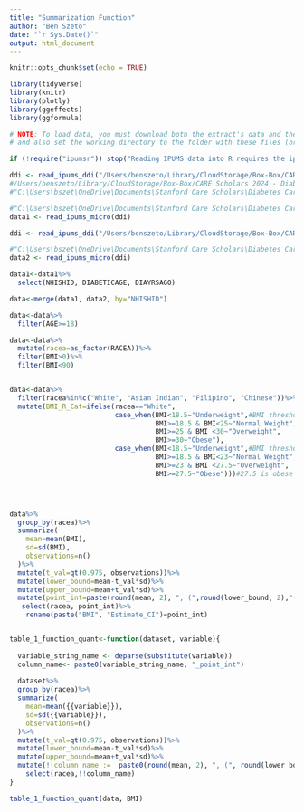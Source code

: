 ```yaml
---
title: "Summarization Function"
author: "Ben Szeto"
date: "`r Sys.Date()`"
output: html_document
---
```


```r
knitr::opts_chunk$set(echo = TRUE)
```

```r
library(tidyverse)
library(knitr)
library(plotly)
library(ggeffects)
library(ggformula)
```

```r
# NOTE: To load data, you must download both the extract's data and the DDI
# and also set the working directory to the folder with these files (or change the path below).

if (!require("ipumsr")) stop("Reading IPUMS data into R requires the ipumsr package. It can be installed using the following command: install.packages('ipumsr')")

ddi <- read_ipums_ddi("/Users/benszeto/Library/CloudStorage/Box-Box/CARE Scholars 2024 - Diabetes Mortality Project/Data and Code/nhis_00029.xml")
#/Users/benszeto/Library/CloudStorage/Box-Box/CARE Scholars 2024 - Diabetes Mortality Project/Data and Code/nhis_00029.xml
#"C:\Users\bszet\OneDrive\Documents\Stanford Care Scholars\Diabetes Cardiovascular Outcomes\Data\nhis_00025.xml"

#"C:\Users\bszet\OneDrive\Documents\Stanford Care Scholars\Diabetes Cardiovascular Outcomes\Data\nhis_00025.dat"
data1 <- read_ipums_micro(ddi)

ddi <- read_ipums_ddi("/Users/benszeto/Library/CloudStorage/Box-Box/CARE Scholars 2024 - Diabetes Mortality Project/Data and Code/nhis_00027.xml")

#"C:\Users\bszet\OneDrive\Documents\Stanford Care Scholars\Diabetes Cardiovascular Outcomes\Data\nhis_00025.dat"
data2 <- read_ipums_micro(ddi)

data1<-data1%>%
  select(NHISHID, DIABETICAGE, DIAYRSAGO)

data<-merge(data1, data2, by="NHISHID")

data<-data%>%
  filter(AGE>=18)
```


```r
data<-data%>%
  mutate(racea=as_factor(RACEA))%>%
  filter(BMI>0)%>%
  filter(BMI<90)


data<-data%>%
  filter(racea%in%c("White", "Asian Indian", "Filipino", "Chinese"))%>%
  mutate(BMI_R_Cat=ifelse(racea=="White", 
                          case_when(BMI<18.5~"Underweight",#BMI thresholds for Whites
                                    BMI>=18.5 & BMI<25~"Normal Weight",
                                    BMI>=25 & BMI <30~"Overweight",
                                    BMI>=30~"Obese"),
                          case_when(BMI<18.5~"Underweight",#BMI thresholds for Asians (Considered all races not White)
                                    BMI>=18.5 & BMI<23~"Normal Weight",
                                    BMI>=23 & BMI <27.5~"Overweight",
                                    BMI>=27.5~"Obese")))#27.5 is obese for Asians





```

```r
data%>%
  group_by(racea)%>%
  summarize(
    mean=mean(BMI),
    sd=sd(BMI),
    observations=n()
  )%>%
  mutate(t_val=qt(0.975, observations))%>%
  mutate(lower_bound=mean-t_val*sd)%>%
  mutate(upper_bound=mean+t_val*sd)%>%
  mutate(point_int=paste(round(mean, 2), ", (",round(lower_bound, 2),"-", round(upper_bound,2),")", sep=""))%>%
   select(racea, point_int)%>%
    rename(paste("BMI", "Estimate_CI")=point_int)



```
```r
table_1_function_quant<-function(dataset, variable){
  
  variable_string_name <- deparse(substitute(variable))
  column_name<- paste0(variable_string_name, "_point_int")
  
  dataset%>%
  group_by(racea)%>%
  summarize(
    mean=mean({{variable}}),
    sd=sd({{variable}}),
    observations=n()
  )%>%
  mutate(t_val=qt(0.975, observations))%>%
  mutate(lower_bound=mean-t_val*sd)%>%
  mutate(upper_bound=mean+t_val*sd)%>%
  mutate(!!column_name :=  paste0(round(mean, 2), ", (", round(lower_bound, 2), "-", round(upper_bound, 2), ")")) %>%
    select(racea,!!column_name)
}

table_1_function_quant(data, BMI)
```